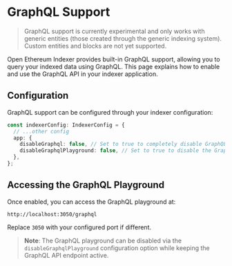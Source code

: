 # GraphQL Support

> GraphQL support is currently experimental and only works with generic entities (those created through the generic indexing system). Custom entities and blocks are not yet supported.

Open Ethereum Indexer provides built-in GraphQL support, allowing you to query your indexed data using GraphQL. This page explains how to enable and use the GraphQL API in your indexer application.

## Configuration

GraphQL support can be configured through your indexer configuration:

```typescript
const indexerConfig: IndexerConfig = {
  // ...other config
  app: {
    disableGraphql: false, // Set to true to completely disable GraphQL
    disableGraphqlPlayground: false, // Set to true to disable the GraphQL playground while keeping the API
  },
};
```

## Accessing the GraphQL Playground

Once enabled, you can access the GraphQL playground at:

```text
http://localhost:3050/graphql
```

Replace `3050` with your configured port if different.

> **Note**: The GraphQL playground can be disabled via the `disableGraphqlPlayground` configuration option while keeping the GraphQL API endpoint active.
